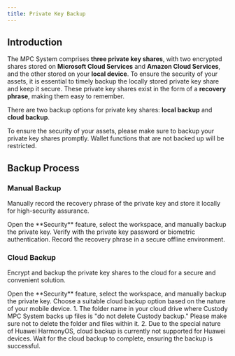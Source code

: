 ```yaml
---
title: Private Key Backup
---
```


##  Introduction

The MPC System comprises **three private key shares**, with two encrypted shares stored on **Microsoft Cloud Services** and **Amazon Cloud Services**, and the other stored on your **local device**. To ensure the security of your assets, it is essential to timely backup the locally stored private key share and keep it secure. These private key shares exist in the form of a **recovery phrase**, making them easy to remember.

There are two backup options for private key shares: **local backup** and **cloud backup**.

<Warning>
To ensure the security of your assets, please make sure to backup your private key shares promptly. Wallet functions that are not backed up will be restricted.
</Warning>

##  Backup Process

### **Manual Backup**

Manually record the recovery phrase of the private key and store it locally for high-security assurance.

<Steps>
<Step title="Open Private Key Backup Feature">
    Open the **Security** feature, select the workspace, and manually backup the private key.
</Step>
<Step title="Enter Private Key Password">
    Verify with the private key password or biometric authentication.
</Step>
<Step title="View Recovery Phrase and Save">
    Record the recovery phrase in a secure offline environment.
</Step>
</Steps>

### **Cloud Backup**

Encrypt and backup the private key shares to the cloud for a secure and convenient solution.

<Steps>
<Step title="Open Private Key Backup Feature">
    Open the **Security** feature, select the workspace, and manually backup the private key.
</Step>
<Step title="Select Cloud Drive">
    Choose a suitable cloud backup option based on the nature of your mobile device.
    <Warning>
1. The folder name in your cloud drive where Custody MPC System backs up files is "do not delete Custody backup." Please make sure not to delete the folder and files within it.
2. Due to the special nature of Huawei HarmonyOS, cloud backup is currently not supported for Huawei devices.
</Warning>
</Step>
<Step title="Cloud Backup">
    Wait for the cloud backup to complete, ensuring the backup is successful.
</Step>
</Steps>